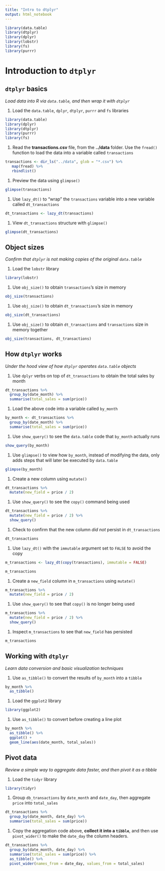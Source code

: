 ```yaml
---
title: "Intro to dtplyr"
output: html_notebook
---
```


```r
library(data.table)
library(dtplyr)
library(dplyr)
library(lobstr)
library(fs)
library(purrr)
```

# Introduction to `dtplyr`

## `dtplyr` basics
*Load data into R via `data.table`, and then wrap it with `dtplyr`*

1. Load the `data.table`, `dplyr`, `dtplyr`, `purrr` and `fs` libraries
```r
library(data.table)
library(dplyr)
library(dtplyr)
library(purrr)
library(fs)
```

1. Read the **transactions.csv** file, from the **../data** folder. Use the `fread()` function to load the data into a variable called `transactions`
```r
transactions <- dir_ls("../data", glob = "*.csv") %>%
   map(fread) %>%
   rbindlist()
```

1. Preview the data using `glimpse()`
```r
glimpse(transactions)
```

1. Use `lazy_dt()` to "wrap" the `transactions` variable into a new variable called `dt_transactions`
```r
dt_transactions <- lazy_dt(transactions)
```

1. View `dt_transactions` structure with `glimpse()`
```r
glimpse(dt_transactions)
```

## Object sizes
*Confirm that `dtplyr` is not making copies of the original `data.table`*

1. Load the `lobstr` library
```r
library(lobstr)
```

1. Use `obj_size()` to obtain `transactions`'s size in memory
```r
obj_size(transactions)
```

1. Use `obj_size()` to obtain `dt_transactions`'s size in memory
```r
obj_size(dt_transactions)
```

1. Use `obj_size()` to obtain `dt_transactions` and `transactions` size in memory together
```r
obj_size(transactions, dt_transactions)
```

## How `dtplyr` works
*Under the hood view of how `dtplyr` operates `data.table` objects*

1. Use `dplyr` verbs on top of `dt_transactions` to obtain the total sales by month
```r
dt_transactions %>%
  group_by(date_month) %>%
  summarise(total_sales = sum(price))
```

1. Load the above code into a variable called `by_month`
```r
by_month <- dt_transactions %>%
  group_by(date_month) %>%
  summarise(total_sales = sum(price))
```

1. Use `show_query()` to see the `data.table` code that `by_month` actually runs
```r
show_query(by_month)
```

1. Use `glimpse()` to view how `by_month`, instead of modifying the data, only adds steps that will later be executed by `data.table`
```r
glimpse(by_month)
```
    
1. Create a new column using `mutate()`
```r
dt_transactions %>%
  mutate(new_field = price / 2)
```

1. Use `show_query()` to see the `copy()` command being used
```r
dt_transactions %>%
  mutate(new_field = price / 2) %>%
  show_query()
```

1. Check to confirm that the new column *did not* persist in `dt_transactions`
```r
dt_transactions
```

1. Use `lazy_dt()` with the `immutable` argument set to `FALSE` to avoid the copy
```r
m_transactions <- lazy_dt(copy(transactions), immutable = FALSE)
```

```r
m_transactions
```

1. Create a `new_field` column in `m_transactions` using `mutate()`
```r
m_transactions %>% 
  mutate(new_field = price / 2)
```

1. Use `show_query()` to see that `copy()` is no longer being used
```r
m_transactions %>% 
  mutate(new_field = price / 2) %>% 
  show_query()
```

1. Inspect `m_transactions` to see that `new_field` has persisted
```r
m_transactions
```

## Working with `dtplyr`
*Learn data conversion and basic visualization techniques*

1. Use `as_tibble()` to convert the results of `by_month` into a `tibble`
```r
by_month %>%
  as_tibble()
```

1. Load the `ggplot2` library
```r
library(ggplot2)
```

1. Use `as_tibble()` to convert before creating a line plot 
```r
by_month %>%
  as_tibble() %>%
  ggplot() +
  geom_line(aes(date_month, total_sales))
```

## Pivot data
*Review a simple way to aggregate data faster, and then pivot it as a tibble*

1. Load the `tidyr` library
```r
library(tidyr)
```

1. Group `db_transactions` by `date_month` and `date_day`, then aggregate `price` into `total_sales`
```r
dt_transactions %>%
  group_by(date_month, date_day) %>% 
  summarise(total_sales = sum(price))
```

1. Copy the aggregation code above, **collect it into a `tibble`**, and then use `pivot_wider()` to make the `date_day` the column headers.
```r
dt_transactions %>%
  group_by(date_month, date_day) %>% 
  summarise(total_sales = sum(price)) %>%
  as_tibble() %>%
  pivot_wider(names_from = date_day, values_from = total_sales)
```
